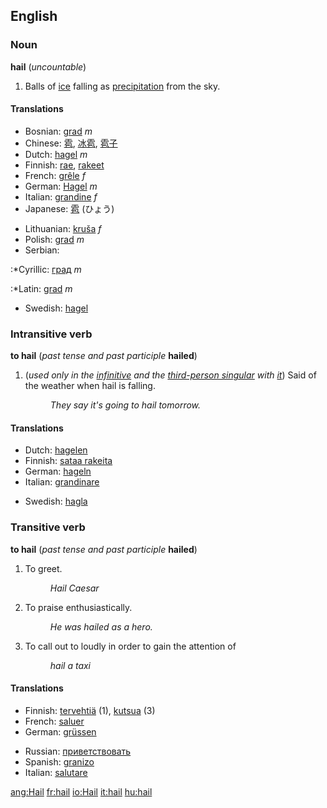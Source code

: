 ==English==
===Noun===
'''hail''' (''uncountable'')

#Balls of [[ice]] falling as [[precipitation]] from the sky.

====Translations====
{{top}}
*Bosnian: [[grad]] ''m''
*Chinese: [[雹]], [[冰雹]], [[雹子]]
*Dutch: [[hagel]] ''m''
*Finnish: [[rae]], [[rakeet]]
*French: [[grêle]] ''f''
*German: [[Hagel]] ''m''
*Italian: [[grandine]] ''f''
*Japanese: [[雹]] (ひょう)
{{mid}}
*Lithuanian: [[kruša]] ''f''
*Polish: [[grad]] ''m''
*Serbian:
:*Cyrillic: [[град]] ''m''
:*Latin: [[grad]] ''m''
*Swedish: [[hagel]]
{{bottom}}

===Intransitive verb===
'''to hail''' (''past tense and past participle'' '''hailed''')
#(''used only in the [[infinitive]] and the [[third-person singular]] with [[it]]'') Said of the weather when hail is falling.
#:''They say it's going to hail tomorrow.''

====Translations====
{{top}}
*Dutch: [[hagelen]]
*Finnish: [[sataa rakeita]]
*German: [[hageln]]
*Italian: [[grandinare]]
{{mid}}
*Swedish: [[hagla]]
{{bottom}}

===Transitive verb===
'''to hail''' (''past tense and past participle'' '''hailed''')

#To greet.
#:''Hail Caesar''
#To praise enthusiastically.
#:''He was hailed as a hero.''
#To call out to loudly in order to gain the attention of
#:''hail a taxi''

====Translations====
{{top}}
*Finnish: [[tervehtiä]] (1), [[kutsua]] (3)
*French: [[saluer]]
*German: [[grüssen]]
{{mid}}
*Russian: [[приветствовать]]
*Spanish: [[granizo]]
*Italian: [[salutare]]
{{bottom}}

[[ang:Hail]]
[[fr:hail]]
[[io:Hail]]
[[it:hail]]
[[hu:hail]]